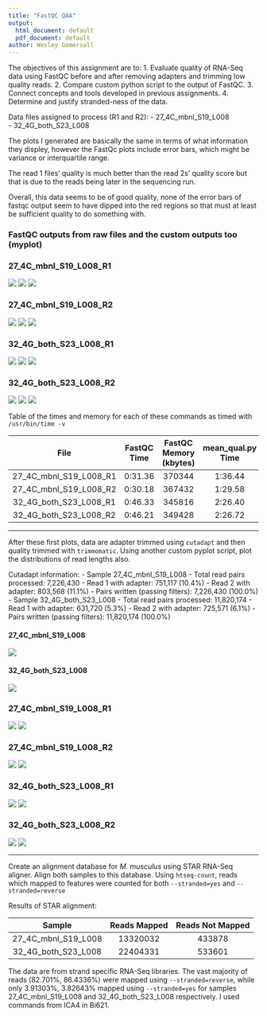 ```yaml
---
title: "FastQC QAA"
output:
  html_document: default
  pdf_document: default
author: Wesley Gomersall
---
```


The objectives of this assignment are to:
1. Evaluate quality of RNA-Seq data using FastQC before and after removing adapters and trimming low quality reads. 
2. Compare custom python script to the output of FastQC. 
3. Connect concepts and tools developed in previous assignments. 
4. Determine and justify stranded-ness of the data. 

Data files assigned to process (R1 and R2):
- 27_4C_mbnl_S19_L008	
- 32_4G_both_S23_L008

The plots I generated are basically the same in terms of what information they displey, however the FastQc plots include error bars, which might be variance or interquartile range. 

The read 1 files' quality is much better than the read 2s' quality score but that is due to the reads being later in the sequencing run.  

Overall, this data seems to be of good quality, none of the error bars of fastqc output seem to have dipped into the red regions so that must at least be sufficient quality to do something with.

### FastQC outputs from raw files and the custom outputs too (myplot)

### 27_4C_mbnl_S19_L008_R1
![](./fqcout_raw/report/27_R1_myplot.png)
![](./fqcout_raw/report/27_R1_per_base_quality.png)
![](./fqcout_raw/report/27_R1_per_base_n_content.png)

### 27_4C_mbnl_S19_L008_R2
![](./fqcout_raw/report/27_R2_myplot.png)
![](./fqcout_raw/report/27_R2_per_base_quality.png)
![](./fqcout_raw/report/27_R2_per_base_n_content.png)

### 32_4G_both_S23_L008_R1
![](./fqcout_raw/report/32_R1_myplot.png)
![](./fqcout_raw/report/32_R1_per_base_quality.png)
![](./fqcout_raw/report/32_R1_per_base_n_content.png)

### 32_4G_both_S23_L008_R2
![](./fqcout_raw/report/32_R2_myplot.png)
![](./fqcout_raw/report/32_R2_per_base_quality.png)
![](./fqcout_raw/report/32_R2_per_base_n_content.png)

Table of the times and memory for each of these commands as timed with `/usr/bin/time -v`

| File | FastQC Time | FastQC Memory (kbytes)| mean_qual.py Time | mean_qual.py Memory (kbytes) |
| :---: 	| :---: 	| :---: 	| :---: | :---: |
| 27_4C_mbnl_S19_L008_R1 | 0:31.36 | 370344 | 1:36.44 | 65688 |
| 27_4C_mbnl_S19_L008_R2 | 0:30.18 | 367432 | 1:29.58 | 65612 |
| 32_4G_both_S23_L008_R1 | 0:46.33 | 345816 | 2:26.40 | 63568 |
| 32_4G_both_S23_L008_R2 | 0:46.21 | 349428 | 2:26.72 | 65540 |

<!-- Colons in the --- row specify column alignment -->

---

After these first plots, data are adapter trimmed using `cutadapt` and then quality trimmed with `trimmomatic`. 
Using another custom pyplot script, plot the distributions of read lengths also. 

Cutadapt information: 
- Sample 27_4C_mbnl_S19_L008
  - Total read pairs processed:          7,226,430
    - Read 1 with adapter:                 751,117 (10.4%)
    - Read 2 with adapter:                 803,568 (11.1%)
  - Pairs written (passing filters):     7,226,430 (100.0%)
- Sample 32_4G_both_S23_L008
  - Total read pairs processed:         11,820,174
    - Read 1 with adapter:                 631,720 (5.3%)
    - Read 2 with adapter:                 725,571 (6.1%)
  - Pairs written (passing filters):    11,820,174 (100.0%)
  
#### 27_4C_mbnl_S19_L008

![](./27_4C_mbnl_S19_L008.Rlendist.png)

#### 32_4G_both_S23_L008

![](./32_4G_both_S23_L008.Rlendist.png)

### 27_4C_mbnl_S19_L008_R1
![](./fqcout_cutntrim/report/27_R1_per_base_quality.png)
![](./fqcout_cutntrim/report/27_R1_per_base_n_content.png)

### 27_4C_mbnl_S19_L008_R2
![](./fqcout_cutntrim/report/27_R2_per_base_quality.png)
![](./fqcout_cutntrim/report/27_R2_per_base_n_content.png)

### 32_4G_both_S23_L008_R1
![](./fqcout_cutntrim/report/32_R1_per_base_quality.png)
![](./fqcout_cutntrim/report/32_R1_per_base_n_content.png)

### 32_4G_both_S23_L008_R2
![](./fqcout_cutntrim/report/32_R2_per_base_quality.png)
![](./fqcout_cutntrim/report/32_R2_per_base_n_content.png)

---

Create an alignment database for *M. musculus* using STAR RNA-Seq aligner. Align both samples to this database. Using `htseq-count`, reads which mapped to features were counted for both `--stranded=yes` and `--stranded=reverse`

Results of STAR alignment: 

| Sample | Reads Mapped | Reads Not Mapped | 
| :---: |:---: |:---: |
| 27_4C_mbnl_S19_L008 | 13320032 | 433878 | 
| 32_4G_both_S23_L008 | 22404331 | 533601 |

The data are from strand specific RNA-Seq libraries. The vast majority of reads (82.701%, 86.4336%) were mapped using `--stranded=reverse`, while only 3.91303%, 3.82643% mapped using `--stranded=yes` for samples 27_4C_mbnl_S19_L008 and 32_4G_both_S23_L008 respectively. I used commands from ICA4 in Bi621.
